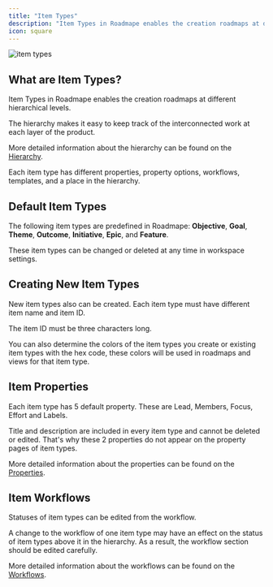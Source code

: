 ```yaml
---
title: "Item Types"
description: "Item Types in Roadmape enables the creation roadmaps at different hierarchical levels."
icon: square
---
```


![item types](/images/item-types.png)

## What are Item Types?

Item Types in Roadmape enables the creation roadmaps at different hierarchical levels.

The hierarchy makes it easy to keep track of the interconnected work at each layer of the product.

<Info>More detailed information about the hierarchy can be found on the [Hierarchy](/understanding-items/hierarhy).</Info>

Each item type has different properties, property options, workflows, templates, and a place in the hierarchy.

## Default Item Types

The following item types are predefined in Roadmape: **Objective**, **Goal**, **Theme**, **Outcome**, **Initiative**, **Epic**, and **Feature**.

<Note>These item types can be changed or deleted at any time in workspace settings.</Note>

## Creating New Item Types

New item types also can be created. Each item type must have different item name and item ID. 

<Note>The item ID must be three characters long.</Note>

You can also determine the colors of the item types you create or existing item types with the hex code, these colors will be used in roadmaps and views for that item type.

## Item Properties

Each item type has 5 default property. These are Lead, Members, Focus, Effort and Labels.

Title and description are included in every item type and cannot be deleted or edited. That's why these 2 properties do not appear on the property pages of item types.

<Info>More detailed information about the properties can be found on the [Properties](/understanding-items/properties).</Info>

## Item Workflows

Statuses of item types can be edited from the workflow.

A change to the workflow of one item type may have an effect on the status of item types above it in the hierarchy. As a result, the workflow section should be edited carefully.

<Info>More detailed information about the workflows can be found on the [Workflows](/understanding-items/workflows).</Info>





